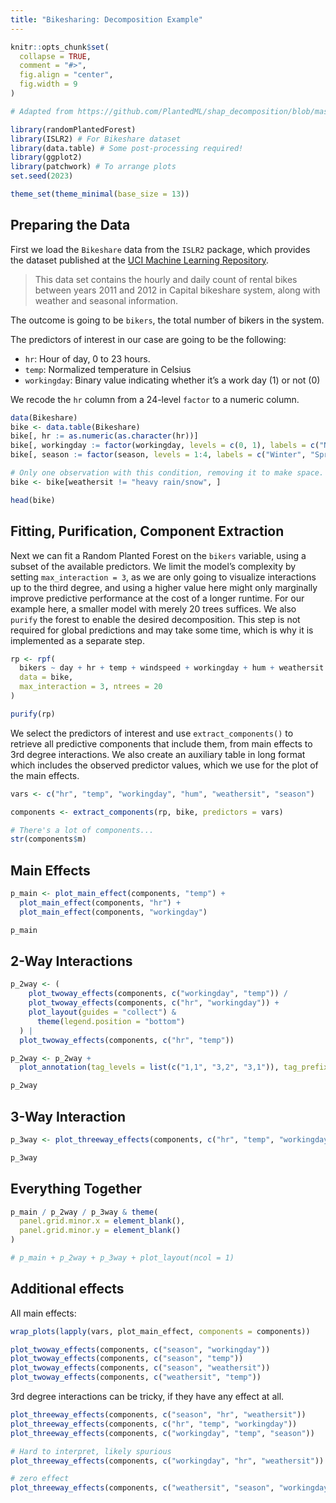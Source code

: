 ```yaml
---
title: "Bikesharing: Decomposition Example"
---
```


```r
knitr::opts_chunk$set(
  collapse = TRUE,
  comment = "#>",
  fig.align = "center",
  fig.width = 9
)

# Adapted from https://github.com/PlantedML/shap_decomposition/blob/master/bike_example/bike_example.R
```

```r
library(randomPlantedForest)
library(ISLR2) # For Bikeshare dataset
library(data.table) # Some post-processing required!
library(ggplot2)
library(patchwork) # To arrange plots
set.seed(2023)

theme_set(theme_minimal(base_size = 13))
```

## Preparing the Data

First we load the `Bikeshare` data from the `ISLR2` package, which provides the dataset published at the [UCI Machine Learning Repository](https://archive.ics.uci.edu/ml/datasets/bike+sharing+dataset).

> This data set contains the hourly and daily count of rental bikes between years 2011 and 2012 in Capital bikeshare system, along with weather and seasonal information.

The outcome is going to be `bikers`, the total number of bikers in the system.

The predictors of interest in our case are going to be the following:

- `hr`: Hour of day, 0 to 23 hours.
- `temp`: Normalized temperature in Celsius
- `workingday`: Binary value indicating whether it's a work day (1) or not (0)

We recode the `hr` column from a 24-level `factor` to a numeric column.

```r
data(Bikeshare)
bike <- data.table(Bikeshare)
bike[, hr := as.numeric(as.character(hr))]
bike[, workingday := factor(workingday, levels = c(0, 1), labels = c("No Workingday", "Workingday"))]
bike[, season := factor(season, levels = 1:4, labels = c("Winter", "Spring", "Summer", "Fall"))]

# Only one observation with this condition, removing it to make space.
bike <- bike[weathersit != "heavy rain/snow", ] 

head(bike)
```


## Fitting, Purification, Component Extraction

Next we can fit a Random Planted Forest on the `bikers` variable, using a subset of the available predictors.
We limit the model's complexity by setting `max_interaction = 3`, as we are only going to visualize interactions up to the third degree, and using a higher value here might only marginally improve predictive performance at the cost of a longer runtime.
For our example here, a smaller model with merely 20 trees suffices.
We also `purify` the forest to enable the desired decomposition.
This step is not required for global predictions and may take some time, which is why it is implemented as a separate step.

```r
rp <- rpf(
  bikers ~ day + hr + temp + windspeed + workingday + hum + weathersit + season,
  data = bike,
  max_interaction = 3, ntrees = 20
)

purify(rp)
```

We select the predictors of interest and use `extract_components()` to retrieve all predictive components that include them,
from main effects to 3rd degree interactions.
We also create an auxiliary table in long format which includes the observed predictor values, which we use for the plot of the main effects.


```r
vars <- c("hr", "temp", "workingday", "hum", "weathersit", "season")

components <- extract_components(rp, bike, predictors = vars)

# There's a lot of components...
str(components$m)
```

## Main Effects

```r
p_main <- plot_main_effect(components, "temp") +
  plot_main_effect(components, "hr") +
  plot_main_effect(components, "workingday")

p_main
```

## 2-Way Interactions

```r
p_2way <- (
    plot_twoway_effects(components, c("workingday", "temp")) /
    plot_twoway_effects(components, c("hr", "workingday")) + 
    plot_layout(guides = "collect") &
      theme(legend.position = "bottom")
  ) |
  plot_twoway_effects(components, c("hr", "temp"))

p_2way <- p_2way + 
  plot_annotation(tag_levels = list(c("1,1", "3,2", "3,1")), tag_prefix = "m")

p_2way
```

## 3-Way Interaction

```r
p_3way <- plot_threeway_effects(components, c("hr", "temp", "workingday"))

p_3way
```

## Everything Together

```r
p_main / p_2way / p_3way & theme(
  panel.grid.minor.x = element_blank(),
  panel.grid.minor.y = element_blank()
)

# p_main + p_2way + p_3way + plot_layout(ncol = 1)
```

## Additional effects

All main effects:

```r
wrap_plots(lapply(vars, plot_main_effect, components = components))
```


```r
plot_twoway_effects(components, c("season", "workingday"))
plot_twoway_effects(components, c("season", "temp"))
plot_twoway_effects(components, c("season", "weathersit"))
plot_twoway_effects(components, c("weathersit", "temp"))

```


3rd degree interactions can be tricky, if they have any effect at all.

```r
plot_threeway_effects(components, c("season", "hr", "weathersit"))
plot_threeway_effects(components, c("hr", "temp", "workingday"))
plot_threeway_effects(components, c("workingday", "temp", "season"))

# Hard to interpret, likely spurious
plot_threeway_effects(components, c("workingday", "hr", "weathersit"))

# zero effect
plot_threeway_effects(components, c("weathersit", "season", "workingday"))
```

